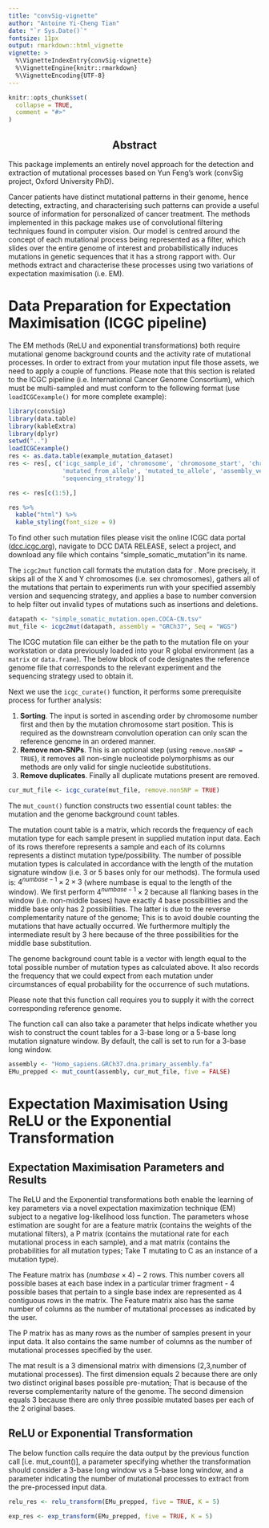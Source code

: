 ```yaml
---
title: "convSig-vignette"
author: "Antoine Yi-Cheng Tian"
date: "`r Sys.Date()`"
fontsize: 11px
output: rmarkdown::html_vignette
vignette: >
  %\VignetteIndexEntry{convSig-vignette}
  %\VignetteEngine{knitr::rmarkdown}
  %\VignetteEncoding{UTF-8}
---
```


```r
knitr::opts_chunk$set(
  collapse = TRUE,
  comment = "#>"
)
```

<center><h2> Abstract </h2></center>

This package implements an entirely novel approach for the detection and extraction of mutational processes based on Yun Feng's work (convSig project, Oxford University PhD).

Cancer patients have distinct mutational patterns in their genome, hence detecting, extracting, and characterising such patterns can provide a useful source of information for personalized of cancer treatment.  The methods implemented in this package makes use of convolutional filtering techniques found in computer vision. Our model is centred around the concept of each mutational process being represented as a filter, which slides over the entire genome of interest and probabilistically induces mutations in genetic sequences that it has a strong rapport with. Our methods extract and characterise these processes using two variations of
expectation maximisation (i.e. EM).

<h1> Data Preparation for Expectation Maximisation (ICGC pipeline) </h1>

The EM methods (ReLU and exponential transformations) both require mutational genome
background counts and the activity rate of mutational processes. In order to extract from
your mutation input file those assets, we need to apply a couple of functions. Please
note that this section is related to the ICGC pipeline (i.e. International Cancer Genome Consortium), which must be multi-sampled
and must conform to the following format (use `loadICGCexample()` for more complete
example):

```r
library(convSig)
library(data.table)
library(kableExtra)
library(dplyr)
setwd("..")
loadICGCexample()
res <- as.data.table(example_mutation_dataset)
res <- res[, c('icgc_sample_id', 'chromosome', 'chromosome_start', 'chromosome_end',
               'mutated_from_allele', 'mutated_to_allele', 'assembly_version',
               'sequencing_strategy')]

res <- res[c(1:5),]

res %>%
  kable("html") %>%
  kable_styling(font_size = 9)

```

To find other such mutation files please visit the online ICGC data portal ([dcc.icgc.org](https://dcc.icgc.org/)), navigate to DCC DATA RELEASE, select a project, and download any file which contains "simple_somatic_mutation"in its name.

The `icgc2mut` function call formats the mutation data for . More precisely, it skips all of the X and Y chromosomes (i.e. sex chromosomes),
gathers all of the mutations that pertain to experiments run with your specified assembly version and sequencing strategy, and applies a base to number conversion to help filter out invalid types of mutations such as insertions and deletions. 

```r
datapath <- "simple_somatic_mutation.open.COCA-CN.tsv"
mut_file <- icgc2mut(datapath, assembly = "GRCh37", Seq = "WGS")
```

The ICGC mutation file can either be the path to the mutation file on your workstation or data previously loaded into your R global environment (as a `matrix` or `data.frame`).
The below block of code designates the reference genome file that corresponds to the relevant experiment and the sequencing strategy used to obtain it.

Next we use the `icgc_curate()` function, it performs some prerequisite process for further analysis:

1. **Sorting**. The input is sorted in ascending order by chromosome number first and then by the mutation chromosome start position. This is required as the downstream convolution operation can only scan the reference genome in an ordered manner.
2. **Remove non-SNPs**. This is an optional step (using `remove.nonSNP = TRUE`), it removes all non-single nucleotide polymorphisms as our methods are only valid for single nucleotide substitutions.
3. **Remove duplicates**. Finally all duplicate mutations present are removed.

```r
cur_mut_file <- icgc_curate(mut_file, remove.nonSNP = TRUE)
```

The `mut_count()` function constructs two essential count tables: the mutation and the genome background count tables.

The mutation count table is a matrix, which records the frequency of each mutation type for each sample present in supplied mutation input data. Each of its rows therefore represents a sample and each of its columns represents a distinct mutation type/possibility. The number of possible mutation types is calculated in accordance with the length of the mutation signature window (i.e. 3 or 5 bases only for our methods). The formula used is: $4^{numbase - 1} \times 2 \times 3$ (where numbase is equal to the length of the window). We first perform $4^{numbase - 1} \times 2$ because all flanking bases in the window (i.e. non-middle bases) have exactly 4 base possibilities and the middle base only has 2 possibilities. The latter is due to the reverse complementarity nature of the genome; This is to avoid double counting the mutations that have actually occurred. We furthermore multiply the intermediate result by 3 here because of the three possibilities for the middle base substitution.

The genome background count table is a vector with length equal to the total possible number of mutation types as calculated above. It also records the frequency that we could expect from each mutation under circumstances of equal probability for the occurrence of such mutations.

Please note that this function call requires you to supply it with the correct
corresponding reference genome.

The function call can also take a parameter that helps indicate whether you wish to construct the count tables for a 3-base long or a 5-base long mutation signature window. By default, the call is set to run for a 3-base long window.

```r
assembly <- "Homo_sapiens.GRCh37.dna.primary_assembly.fa"
EMu_prepped <- mut_count(assembly, cur_mut_file, five = FALSE)
```

<h1> Expectation Maximisation Using ReLU or the Exponential Transformation </h1>

<h2> Expectation Maximisation Parameters and Results </h2>

The ReLU and the Exponential transformations both enable the learning of key parameters via a novel expectation maximization technique (EM) subject to a negative log-likelihood loss function. The parameters whose estimation are sought for are a feature matrix (contains the weights of the mutational filters), a P matrix (contains the mutational rate for each mutational process in each sample), and a mat matrix (contains the probabilities for all mutation types; Take T mutating to C as an instance of a mutation type).

The Feature matrix has $(numbase \times 4) - 2$ rows. This number covers all possible bases at each base index in a particular trimer fragment - 4 possible bases that pertain to a single base index are represented as 4 contiguous rows in the matrix. The Feature matrix also has the same number of columns as the number of mutational processes as indicated by the user.

The P matrix has as many rows as the number of samples present in your input data. It also contains the same number of columns as the number of mutational processes specified by the user.

The mat result is a 3 dimensional matrix with dimensions (2,3,number of mutational processes). The first dimension equals 2 because there are only two distinct original bases possible pre-mutation; That is because of the reverse complementarity nature of the genome. The second dimension equals 3 because there are only three possible mutated bases per
each of the 2 original bases.

<h2> ReLU or Exponential Transformation </h2>

The below function calls require the data output by the previous function call [i.e. mut_count()], a parameter specifying whether the transformation should consider a 3-base long window vs a 5-base long window, and a parameter indicating the number of mutational processes to extract from the pre-processed input data.

```r
relu_res <- relu_transform(EMu_prepped, five = TRUE, K = 5)
```

```r
exp_res <- exp_transform(EMu_prepped, five = TRUE, K = 5)
```
